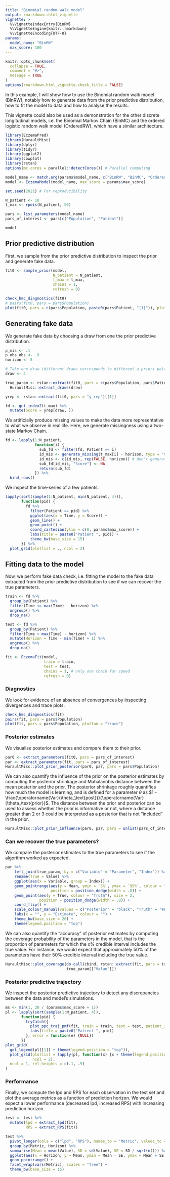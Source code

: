 ```yaml
---
title: "Binomial random walk model"
output: rmarkdown::html_vignette
vignette: >
  %\VignetteIndexEntry{BinRW}
  %\VignetteEngine{knitr::rmarkdown}
  %\VignetteEncoding{UTF-8}
params:
  model_name: "BinRW"
  max_score: 100
---
```


```r
knitr::opts_chunk$set(
  collapse = TRUE,
  comment = "#>",
  message = TRUE
)
options(rmarkdown.html_vignette.check_title = FALSE)
```

In this example, I will show how to use the Binomial random walk model (BinRW), notably how to generate data from the prior predictive distribution, how to fit the model to data and how to analyse the results.

This vignette could also be used as a demonstration for the other discrete longitudinal models, i.e. the Binomial Markov Chain (BinMC) and the ordered logistic random walk model (OrderedRW), which have a similar architecture.

```r
library(EczemaPred)
library(HuraultMisc)
library(dplyr)
library(tidyr)
library(ggplot2)
library(cowplot)
library(rstan)
options(mc.cores = parallel::detectCores()) # Parallel computing

model_name <- match.arg(params$model_name, c("BinRW", "BinMC", "OrderedRW"))
model <- EczemaModel(model_name, max_score = params$max_score)

set.seed(2021) # For reproducibility

N_patient <- 10
t_max <- rpois(N_patient, 50)

pars <- list_parameters(model_name)
pars_of_interest <- pars[c("Population", "Patient")]
```

```r
model
```

## Prior predictive distribution

First, we sample from the prior predictive distribution to inspect the prior and generate fake data.

```r
fit0 <- sample_prior(model,
                     N_patient = N_patient,
                     t_max = t_max,
                     chains = 1,
                     refresh = 0)
```

```r
check_hmc_diagnostics(fit0)
# pairs(fit0, pars = pars$Population)
plot(fit0, pars = c(pars$Population, paste0(pars$Patient, "[1]")), plotfun = "hist")
```

## Generating fake data

We generate fake data by choosing a draw from one the prior predictive distribution.

```r
p_mis <- .1
p_obs_obs <- .9
horizon <- 5

# Take one draw (different draws corresponds to different a priori pattern in the data)
draw <- 4

true_param <- rstan::extract(fit0, pars = c(pars$Population, pars$Patient)) %>%
  HuraultMisc::extract_draws(draw)

yrep <- rstan::extract(fit0, pars = "y_rep")[[1]]

fd <- get_index2(t_max) %>%
  mutate(Score = yrep[draw, ])
```

We artificially produce missing values to make the data more representative to what we observe in real life.
Here, we generate missingness using a two-state Markov Chain.

```r
fd <- lapply(1:N_patient,
             function(i) {
               sub_fd <- filter(fd, Patient == i)
               id_mis <- generate_missing(t_max[i] - horizon, type = "markovchain", p_mis = p_mis, p_obs_obs = p_obs_obs)
               id_mis <- c(id_mis, rep(FALSE, horizon)) # don't generate missing values for prediction horizon
               sub_fd[id_mis, "Score"] <- NA
               return(sub_fd)
             }) %>%
  bind_rows()
```

We inspect the time-series of a few patients.

```r
lapply(sort(sample(1:N_patient, min(N_patient, 4))),
       function(pid) {
         fd %>%
           filter(Patient == pid) %>%
           ggplot(aes(x = Time, y = Score)) +
           geom_line() +
           geom_point() +
           coord_cartesian(ylim = c(0, params$max_score)) +
           labs(title = paste0("Patient ", pid)) +
           theme_bw(base_size = 15)
       }) %>%
  plot_grid(plotlist = ., ncol = 2)
```

## Fitting data to the model

Now, we perform fake data check, i.e. fitting the model to the fake data extracted from the prior predictive distribution to see if we can recover the true parameters.

```r
train <- fd %>%
  group_by(Patient) %>%
  filter(Time <= max(Time) - horizon) %>%
  ungroup() %>%
  drop_na()

test <- fd %>%
  group_by(Patient) %>%
  filter(Time > max(Time) - horizon) %>%
  mutate(Horizon = Time - min(Time) + 1) %>%
  ungroup() %>%
  drop_na()

fit <- EczemaFit(model,
                 train = train,
                 test = test,
                 chains = 1, # only one chain for speed
                 refresh = 0)
```

### Diagnostics

We look for evidence of an absence of convergences by inspecting divergences and trace plots.

```r
check_hmc_diagnostics(fit)
pairs(fit, pars = pars$Population)
plot(fit, pars = pars$Population, plotfun = "trace")
```

### Posterior estimates

We visualise posterior estimates and compare them to their prior.

```r
par0 <- extract_parameters(fit0, pars = pars_of_interest)
par <- extract_parameters(fit, pars = pars_of_interest)
HuraultMisc::plot_prior_posterior(par0, par, pars = pars$Population)
```

We can also quantify the influence of the prior on the posterior estimates by computing the posterior shrinkage and Mahalanobis distance between the mean posterior and the prior.
The posterior shrinkage roughly quantifies how much the model is learning, and is defined for a parameter $\theta$ as $1 - \frac{\operatorname{Var}(\theta_\text{post})}{\operatorname{Var}(\theta_\text{prior}}$.
The distance between the prior and posterior can be used to assess whether the prior is informative or not, where a distance greater than 2 or 3 could be interpreted as a posterior that is not "included" in the prior.

```r
HuraultMisc::plot_prior_influence(par0, par, pars = unlist(pars_of_interest))
```

### Can we recover the true parameters?

We compare the posterior estimates to the true parameters to see if the algorithm worked as expected.

```r
par %>%
    left_join(true_param, by = c("Variable" = "Parameter", "Index")) %>%
    rename(True = Value) %>%
    ggplot(aes(x = Variable, group = Index)) +
    geom_pointrange(aes(y = Mean, ymin = `5%`, ymax = `95%`, colour = "Posterior"),
                    position = position_dodge(width = .8)) +
    geom_point(aes(y = True, colour = "Truth"), size = 2,
               position = position_dodge(width = .8)) +
    coord_flip() +
    scale_colour_manual(values = c("Posterior" = "black", "Truth" = "#E69F00")) +
    labs(x = "", y = "Estimate", colour = "") +
    theme_bw(base_size = 20) +
    theme(legend.position = "top")
```

We can also quantify the "accuracy" of posterior estimates by computing the coverage probability of the parameters in the model, that is the proportion of parameters for which the x% credible interval includes the true value.
For instance, we would expect that approximately 50% of the parameters have their 50% credible interval including the true value.

```r
HuraultMisc::plot_coverage(do.call(cbind, rstan::extract(fit, pars = true_param[["Parameter"]])),
                           true_param[["Value"]])
```

### Posterior predictive trajectory

We inspect the posterior predictive trajectory to detect any discrepancies between the data and model’s simulations.

```r
ms <- min(1, 20 / (params$max_score + 1))
pl <- lapply(sort(sample(1:N_patient, 4)),
       function(pid) {
         tryCatch({
           plot_ppc_traj_pmf(fit, train = train, test = test, patient_id = pid, max_score = params$max_score, max_scale = ms) +
           labs(title = paste0("Patient ", pid))
         }, error = function(e) {NULL})
       })
plot_grid(
  get_legend(pl[[1]] + theme(legend.position = "top")),
  plot_grid(plotlist = lapply(pl, function(x) {x + theme(legend.position = "none")}),
            ncol = 2),
  ncol = 1, rel_heights = c(.1, .9)
)
```

### Performance

Finally, we compute the lpd and RPS for each observation in the test set and plot the average metrics as a function of prediction horizon.
We would expect a lower performance (decreased lpd, increased RPS) with increasing prediction horizon.

```r
test <- test %>%
  mutate(lpd = extract_lpd(fit),
         RPS = extract_RPS(fit))

test %>%
  pivot_longer(cols = c("lpd", "RPS"), names_to = "Metric", values_to = "Value") %>%
  group_by(Metric, Horizon) %>%
  summarise(Mean = mean(Value), SD = sd(Value), SE = SD / sqrt(n())) %>%
  ggplot(aes(x = Horizon, y = Mean, ymin = Mean - SE, ymax = Mean + SE)) +
  geom_pointrange() +
  facet_wrap(vars(Metric), scales = "free") +
  theme_bw(base_size = 15)
```

